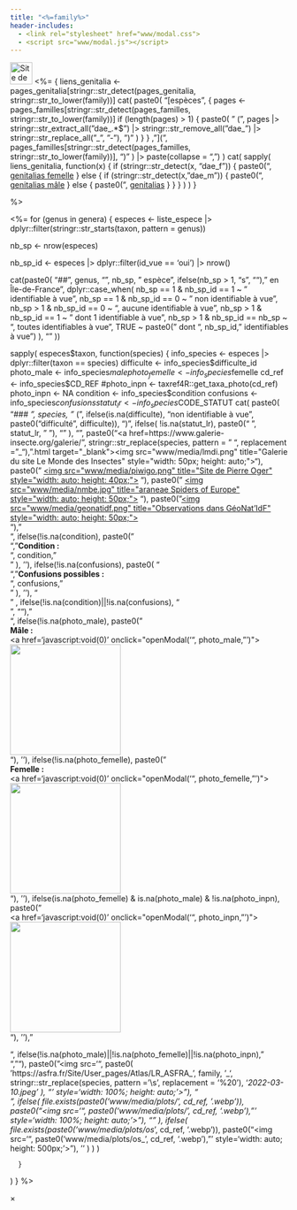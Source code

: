 ```yaml
---
title: "<%=family%>"
header-includes:
  - <link rel="stylesheet" href="www/modal.css">
  - <script src="www/modal.js"></script>
---
```


<img src="www/media/piwigo.png"  title="Site de Pierre Oger" style="width: auto; height: 40px;"> <%=
{
  liens_genitalia <- pages_genitalia[stringr::str_detect(pages_genitalia, stringr::str_to_lower(family))]
  cat(
    paste0(
      "[espèces", 
      {
      pages <- pages_familles[stringr::str_detect(pages_familles, stringr::str_to_lower(family))]
      if (length(pages) > 1) {
      paste0(
      " (",
      pages |> 
        stringr::str_extract_all("dae_.*$") |> 
        stringr::str_remove_all("dae_") |> 
        stringr::str_replace_all("_", "-"),
        ")"
        )
        }
        }
      ,"](",
      pages_familles[stringr::str_detect(pages_familles, stringr::str_to_lower(family))],
      ")"
      ) |> 
        paste(collapse = ", ")
    )
  cat(
    sapply(
      liens_genitalia,
        function(x) {
          if (stringr::str_detect(x, "dae_f")) {
              paste0(", [genitalias femelle](", x, ")")
            } else {
              if (stringr::str_detect(x, "dae_m")) {
                paste0(", [genitalias mâle](", x, ")")
              } else {
                paste0(", [genitalias](", x, ")")
              }
            }
          }
        )
      )
}
  
%>

<%=
for (genus in genera) {
  especes <- liste_espece |> 
    dplyr::filter(stringr::str_starts(taxon, pattern = genus))

  nb_sp <- nrow(especes)
  
  nb_sp_id <- especes |> 
    dplyr::filter(id_vue == 'oui') |> 
    nrow()
    
  cat(paste0(
    "\n\n## ", genus, "\n\n",
    nb_sp, " espèce", ifelse(nb_sp > 1, "s", ""), " en Île-de-France", 
    dplyr::case_when(
      nb_sp == 1 & nb_sp_id == 1 ~ " identifiable à vue",
      nb_sp == 1 & nb_sp_id == 0 ~ " non identifiable à vue",
      nb_sp > 1 & nb_sp_id == 0 ~ ", aucune identifiable à vue",
      nb_sp > 1 & nb_sp_id == 1 ~ " dont 1 identifiable à vue",
      nb_sp > 1 & nb_sp_id == nb_sp ~ ", toutes identifiables à vue",
      TRUE ~ paste0(" dont ", nb_sp_id, " identifiables à vue")
    ),
    "\n\n"
  ))
  
  sapply(
      especes$taxon,
      function(species) {
      info_species <- especes |> 
        dplyr::filter(taxon == species)
      difficulte <- info_species$difficulte_id
      photo_male <- info_species$male
      photo_femelle <- info_species$femelle
      cd_ref <- info_species$CD_REF
      #photo_inpn <- taxref4R::get_taxa_photo(cd_ref)
      photo_inpn <- NA
      condition <- info_species$condition
      confusions <- info_species$confusions
      statut_lr <- info_species$CODE_STATUT
      cat(
        paste0(
          "\n\n### *", species, "* (", ifelse(is.na(difficulte), "non identifiable à vue", paste0("difficulté ", difficulte)), ") ", 
          ifelse(
            !is.na(statut_lr),
            paste0("<span class=", tolower(statut_lr), ">&nbsp;", statut_lr, "&nbsp;</span>"),
            ""
          ), 
          "\n\n",
          paste0("<a href=https://www.galerie-insecte.org/galerie/",
          stringr::str_replace(species, pattern = " ", replacement = "_"), ".html target=\"_blank\"><img src=\"www/media/lmdi.png\" title=\"Galerie du site Le Monde des Insectes\" style=\"width: 50px; height: auto;\"></a>"),
          paste0("&nbsp;<a href=", especes_piwigo |> dplyr::filter(espece == species) |> dplyr::pull(url), " target=\"_blank\"><img src=\"www/media/piwigo.png\" title=\"Site de Pierre Oger\" style=\"width: auto; height: 40px;\"></a>&nbsp;"),
          paste0("&nbsp;<a href=", especes_nmbe |> dplyr::filter(espece == species) |> dplyr::pull(url), " target=\"_blank\"><img src=\"www/media/nmbe.jpg\" title=\"araneae Spiders of Europe\" style=\"width: auto; height: 50px;\"></a>&nbsp;"),
          paste0("<a href=", paste0('https://geonature.arb-idf.fr/atlas/espece/', cd_ref), " target=\"_blank\"><img src=\"www/media/geonatidf.png\" title=\"Observations dans GéoNat'IdF\" style=\"width: auto; height: 50px;\"></a><br>"),
          "<br><div class='flex-container'>",
        ifelse(!is.na(condition), 
          paste0(
            "<div class='condition-box'>",
            "<strong>Condition :</strong><br>", 
            condition, 
            "</div>"
          ), 
        ''),
        ifelse(!is.na(confusions), 
          paste0(
            "<div class='confusion-box'>",
            "<strong>Confusions possibles :</strong><br>", 
            confusions, 
            "</div>"
          ), 
        ''),
        "</div>" ,
        ifelse(!is.na(condition)||!is.na(confusions), "<br>", ""),
        "<div class='flex-container'>",
        ifelse(!is.na(photo_male), paste0("<div><strong>Mâle :</strong><br><a href='javascript:void(0)' onclick=\"openModal('", photo_male, "')\"><img src='", photo_male, "' style='height: 200px; cursor: pointer;'></a></div>"), ''),
        ifelse(!is.na(photo_femelle), paste0("<div><strong>Femelle :</strong><br><a href='javascript:void(0)' onclick=\"openModal('", photo_femelle, "')\"><img src='", photo_femelle, "' style='height: 200px; cursor: pointer;'></a></div>"), ''),
        ifelse(is.na(photo_femelle) & is.na(photo_male) & !is.na(photo_inpn), paste0("<div><a href='javascript:void(0)' onclick=\"openModal('", photo_inpn, "')\"><img src='", photo_inpn, "' style='height: 200px; cursor: pointer;'></a></div>"), ''),
        "</div>",
        ifelse(!is.na(photo_male)||!is.na(photo_femelle)||!is.na(photo_inpn), "<br>", ""),
        paste0("<img src='", paste0(
            'https://asfra.fr/Site/User_pages/Atlas/LR_ASFRA_', 
            family, '_', 
            stringr::str_replace(species, pattern = '\\s', replacement = '%20'),
            '_2022-03-10.jpeg'
          ), "' style='width: 100%; height: auto; '>"),
          "<br>",
        ifelse(
          file.exists(paste0('www/media/plots/', cd_ref, '.webp')),
          paste0("<img src='", paste0('www/media/plots/', cd_ref, '.webp'), "' style='width: 100%; height: auto;'>"),
          ""
        ),
        ifelse(
          file.exists(paste0('www/media/plots/os_', cd_ref, '.webp')), 
          paste0("<img src='", paste0('www/media/plots/os_', cd_ref, '.webp'), "' style='width: auto; height: 500px; '>"),
          ''
        )
      )
      )

      }
  )
}
%>

<div id="myModal" class="modal">
  <span class="close" onclick="closeModal()">&times;</span>
  <img class="modal-content" id="modalImg">
</div>

